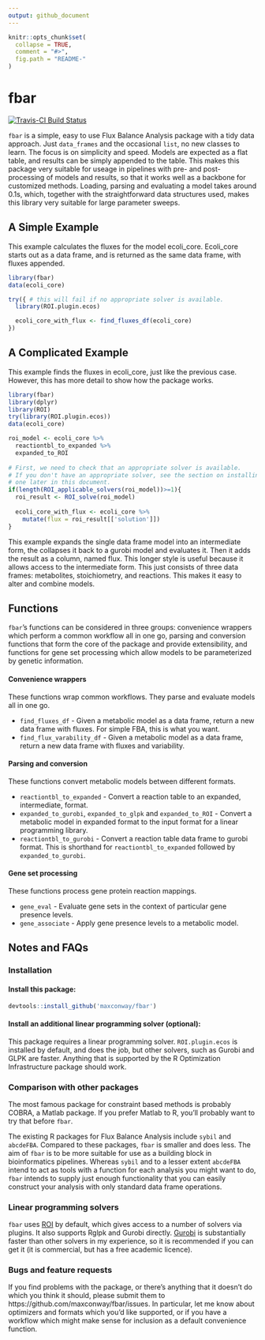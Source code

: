 ```yaml
---
output: github_document
---
```


<!-- README.md is generated from README.Rmd. Please edit that file -->

```r
knitr::opts_chunk$set(
  collapse = TRUE,
  comment = "#>",
  fig.path = "README-"
)
```

# fbar
[![Travis-CI Build Status](https://travis-ci.org/maxconway/fbar.svg?branch=master)](https://travis-ci.org/maxconway/fbar)
<!-- [![CRAN_Status_Badge](http://www.r-pkg.org/badges/version/fbar)](https://cran.r-project.org/package=fbar) -->

`fbar` is a simple, easy to use Flux Balance Analysis package with a tidy data approach. Just `data_frames` and the occasional `list`, no new classes to learn. The focus is on simplicity and speed. Models are expected as a flat table, and results can be simply appended to the table. This makes this package very suitable for useage in pipelines with pre- and post- processing of models and results, so that it works well as a backbone for customized methods. Loading, parsing and evaluating a model takes around 0.1s, which, together with the straightforward data structures used, makes this library very suitable for large parameter sweeps.

## A Simple Example
This example calculates the fluxes for the model ecoli_core. Ecoli_core starts out as a data frame, and is returned as the same data frame, with fluxes appended.

```r
library(fbar)
data(ecoli_core)

try({ # this will fail if no appropriate solver is available.
  library(ROI.plugin.ecos)

  ecoli_core_with_flux <- find_fluxes_df(ecoli_core)
})
```

## A Complicated Example
This example finds the fluxes in ecoli_core, just like the previous case. However, this has more detail to show how the package works.

```r
library(fbar)
library(dplyr)
library(ROI)
try(library(ROI.plugin.ecos))
data(ecoli_core)

roi_model <- ecoli_core %>%
  reactiontbl_to_expanded %>%
  expanded_to_ROI
  
# First, we need to check that an appropriate solver is available.
# If you don't have an appropriate solver, see the section on installing 
# one later in this document.
if(length(ROI_applicable_solvers(roi_model))>=1){
  roi_result <- ROI_solve(roi_model)
  
  ecoli_core_with_flux <- ecoli_core %>%
    mutate(flux = roi_result[['solution']])
}
```

This example expands the single data frame model into an intermediate form, the collapses it back to a gurobi model and evaluates it. Then it adds the result as a column, named flux. This longer style is useful because it allows access to the intermediate form. This just consists of three data frames: metabolites, stoichiometry, and reactions. This makes it easy to alter and combine models.

## Functions
`fbar`'s functions can be considered in three groups: convenience wrappers which perform a common workflow all in one go, parsing and conversion functions that form the core of the package and provide extensibility, and functions for gene set processing which allow models to be parameterized by genetic information.

#### Convenience wrappers
These functions wrap common workflows. They parse and evaluate models all in one go.

- `find_fluxes_df` - Given a metabolic model as a data frame, return a new data frame with fluxes. For simple FBA, this is what you want.
- `find_flux_varability_df` - Given a metabolic model as a data frame, return a new data frame with fluxes and variability.

#### Parsing and conversion
These functions convert metabolic models between different formats.

- `reactiontbl_to_expanded` - Convert a reaction table to an expanded, intermediate, format.
- `expanded_to_gurobi`, `expanded_to_glpk` and `expanded_to_ROI` - Convert a metabolic model in expanded format to the input format for a linear programming library.
- `reactiontbl_to_gurobi` - Convert a reaction table data frame to gurobi format. This is shorthand for `reactiontbl_to_expanded` followed by `expanded_to_gurobi`.

#### Gene set processing
These functions process gene protein reaction mappings.

- `gene_eval` - Evaluate gene sets in the context of particular gene presence levels.
- `gene_associate` - Apply gene presence levels to a metabolic model.


## Notes and FAQs

### Installation
#### Install this package:
```r
devtools::install_github('maxconway/fbar')
```

#### Install an additional linear programming solver (optional):
This package requires a linear programming solver. `ROI.plugin.ecos` is installed by default, and does the job, but other solvers, such as Gurobi and GLPK are faster. Anything that is supported by the R Optimization Infrastructure package should work.


### Comparison with other packages
The most famous package for constraint based methods is probably COBRA, a Matlab package. If you prefer Matlab to R, you'll probably want to try that before `fbar`.

The existing R packages for Flux Balance Analysis include `sybil` and `abcdeFBA`. Compared to these packages, `fbar` is smaller and does less. The aim of `fbar` is to be more suitable for use as a building block in bioinformatics pipelines. Whereas `sybil` and to a lesser extent `abcdeFBA` intend to act as tools with a function for each analysis you might want to do, `fbar` intends to supply just enough functionality that you can easily construct your analysis with only standard data frame operations.


### Linear programming solvers
`fbar` uses [ROI](https://CRAN.R-project.org/package=ROI) by default, which gives access to a number of solvers via plugins. It also supports Rglpk and Gurobi directly. [Gurobi](https://www.gurobi.com/) is substantially faster than other solvers in my experience, so it is recommended if you can get it (it is commercial, but has a free academic licence).

### Bugs and feature requests
If you find problems with the package, or there's anything that it doesn't do which you think it should, please submit them to https://github.com/maxconway/fbar/issues. In particular, let me know about optimizers and formats which you'd like supported, or if you have a workflow which might make sense for inclusion as a default convenience function.

